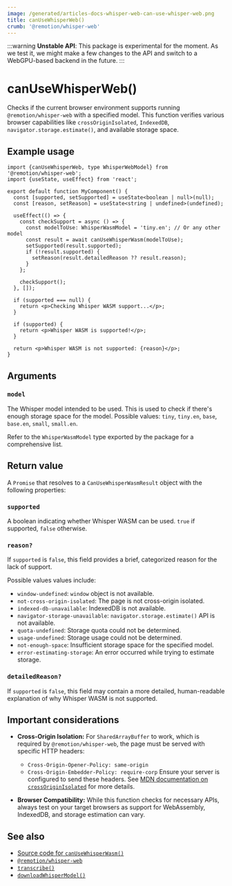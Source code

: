 ```yaml
---
image: /generated/articles-docs-whisper-web-can-use-whisper-web.png
title: canUseWhisperWeb()
crumb: '@remotion/whisper-web'
---
```


:::warning
**Unstable API**: This package is experimental for the moment. As we test it, we might make a few changes to the API and switch to a WebGPU-based backend in the future.
:::

# canUseWhisperWeb()

Checks if the current browser environment supports running `@remotion/whisper-web` with a specified model. This function verifies various browser capabilities like `crossOriginIsolated`, `IndexedDB`, `navigator.storage.estimate()`, and available storage space.

## Example usage

```tsx twoslash
import {canUseWhisperWeb, type WhisperWebModel} from '@remotion/whisper-web';
import {useState, useEffect} from 'react';

export default function MyComponent() {
  const [supported, setSupported] = useState<boolean | null>(null);
  const [reason, setReason] = useState<string | undefined>(undefined);

  useEffect(() => {
    const checkSupport = async () => {
      const modelToUse: WhisperWasmModel = 'tiny.en'; // Or any other model
      const result = await canUseWhisperWasm(modelToUse);
      setSupported(result.supported);
      if (!result.supported) {
        setReason(result.detailedReason ?? result.reason);
      }
    };

    checkSupport();
  }, []);

  if (supported === null) {
    return <p>Checking Whisper WASM support...</p>;
  }

  if (supported) {
    return <p>Whisper WASM is supported!</p>;
  }

  return <p>Whisper WASM is not supported: {reason}</p>;
}
```

## Arguments

### `model`

The Whisper model intended to be used. This is used to check if there's enough storage space for the model.
Possible values: `tiny`, `tiny.en`, `base`, `base.en`, `small`, `small.en`.

Refer to the `WhisperWasmModel` type exported by the package for a comprehensive list.

## Return value

A `Promise` that resolves to a `CanUseWhisperWasmResult` object with the following properties:

### `supported`

A boolean indicating whether Whisper WASM can be used. `true` if supported, `false` otherwise.

### `reason?`

If `supported` is `false`, this field provides a brief, categorized reason for the lack of support.

Possible values values include:

- `window-undefined`: `window` object is not available.
- `not-cross-origin-isolated`: The page is not cross-origin isolated.
- `indexed-db-unavailable`: IndexedDB is not available.
- `navigator-storage-unavailable`: `navigator.storage.estimate()` API is not available.
- `quota-undefined`: Storage quota could not be determined.
- `usage-undefined`: Storage usage could not be determined.
- `not-enough-space`: Insufficient storage space for the specified model.
- `error-estimating-storage`: An error occurred while trying to estimate storage.

### `detailedReason?`

If `supported` is `false`, this field may contain a more detailed, human-readable explanation of why Whisper WASM is not supported.

## Important considerations

- **Cross-Origin Isolation:** For `SharedArrayBuffer` to work, which is required by `@remotion/whisper-web`, the page must be served with specific HTTP headers:

  - `Cross-Origin-Opener-Policy: same-origin`
  - `Cross-Origin-Embedder-Policy: require-corp`
    Ensure your server is configured to send these headers. See [MDN documentation on `crossOriginIsolated`](https://developer.mozilla.org/en-US/docs/Web/API/Window/crossOriginIsolated) for more details.

- **Browser Compatibility:** While this function checks for necessary APIs, always test on your target browsers as support for WebAssembly, IndexedDB, and storage estimation can vary.

## See also

- [Source code for `canUseWhisperWasm()`](https://github.com/remotion-dev/remotion/blob/main/packages/whisper-web/src/can-use-whisper-web.ts)
- [`@remotion/whisper-web`](/docs/whisper-web)
- [`transcribe()`](/docs/whisper-web/transcribe)
- [`downloadWhisperModel()`](/docs/whisper-web/download-whisper-model)
